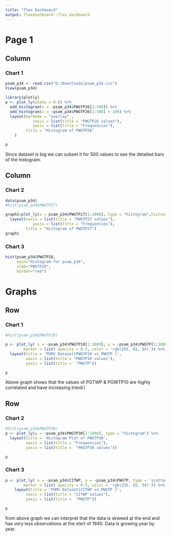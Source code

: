 ```yaml
---
title: "Flex Dashboard"
output: flexdashboard::flex_dashboard
---
```


Page 1
=====================================  
    
Column {data-width=600}
-------------------------------------
    
### Chart 1
    
```r
psam_p34 <- read.csv("D:/Downloads/psam_p34.csv")
View(psam_p34)

library(plotly)
p <- plot_ly(alpha = 0.6) %>%
  add_histogram(x = ~psam_p34$PWGTP26[1:500]) %>%
  add_histogram(x = ~psam_p34$PWGTP26[1:500] + 100) %>%
  layout(barmode = "overlay" ,
            xaxis = list(title = "PWGTP26 values"),
            yaxis = list(title = "Frequencies"),
         title = "Histogram of PWGTP26"
    )

p

```
   
Since dataset is big we can subset it for 500 values to see the detailed bars of the histogram.

Column {data-width=400}
-------------------------------------
   
### Chart 2


```r
data(psam_p34)
#hist(psam_p34$PWGTP27)

graph1=plot_ly(x = psam_p34$PWGTP27[1:1000], type = "histogram",histnorm = "probability") %>%
  layout(xaxis = list(title = "PWGTP27 values"),
            yaxis = list(title = "Frequencies"),
         title = "Histogram of PWGTP27")
graph1


```   
 
### Chart 3
    

```r
hist(psam_p34$PWGTP28,
     main="Histogram for psam_p34", 
     xlab="PWGTP28", 
     border="red")

```

Graphs {data-orientation=rows}
=====================================     
   
Row {data-height=600}
-------------------------------------

### Chart 1

```r
#hist(psam_p34$PWGTP29)

p <- plot_ly( x = ~psam_p34$PWGTP10[1:1000], y = ~psam_p34$PWGTP[1:1000], type = 'scatter', mode = 'markers',
        marker = list( opacity = 0.5, color = 'rgb(255, 65, 54)')) %>%
  layout(title = 'PUMS Dataset[PWGTP10 vs PWGTP ]',
         xaxis = list(title = "PWGTP10 values"),
         yaxis = list(title =  "PWGTP"))

p


```
Above graph shows that the values of PGTWP & PGWTP10 are highly correlated and have increasing trend.l

Row {data-height=400}
-------------------------------------
   
### Chart 2

```r
#hist(psam_p34$PWGTP30)
p <- plot_ly(y = ~psam_p34$PWGTP30[1:1000], type = "histogram") %>%
  layout(title = 'Histogram Plot of PWGTP30',
         xaxis = list(title = "Frequencies"),
         yaxis = list(title =  "PWGTP30 values"))

p

```   
    
### Chart 3

```r
p <- plot_ly( x = ~psam_p34$CITWP, y = ~psam_p34$PWGTP, type = 'scatter', mode = 'markers',
        marker = list( opacity = 0.5, color = 'rgb(255, 65, 54)')) %>%
    layout(title = 'PUMS Dataset[CITWP vs PWGTP ]',
         xaxis = list(title = "CITWP values"),
         yaxis = list(title =  "PWGTP"))

p
```
from above graph we can interpret that the data is skweed at the end and has very less observations at the start of 1940. Data is growing year by year.